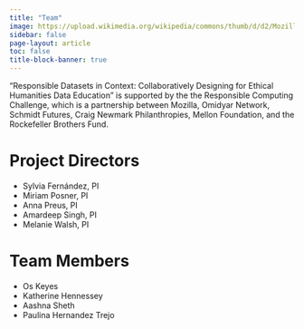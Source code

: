 ```yaml
---
title: "Team"
image: https://upload.wikimedia.org/wikipedia/commons/thumb/d/d2/Mozilla_logo.svg/2560px-Mozilla_logo.svg.png
sidebar: false
page-layout: article
toc: false
title-block-banner: true
---
```


"Responsible Datasets in Context: Collaboratively Designing for Ethical Humanities Data Education" is supported by the the Responsible Computing Challenge, which is a partnership between Mozilla, Omidyar Network, Schmidt Futures, Craig Newmark Philanthropies, Mellon Foundation, and the Rockefeller Brothers Fund.

# Project Directors

- Sylvia Fernández, PI
- Miriam Posner, PI
- Anna Preus, PI
- Amardeep Singh, PI
- Melanie Walsh, PI

# Team Members

- Os Keyes
- Katherine Hennessey
- Aashna Sheth
- Paulina Hernandez Trejo





